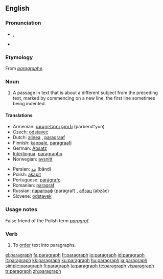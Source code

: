 ==English==

===Pronunciation===
* {{IPA|/ˈpʰɛ.ɹə.gɹæf/}}, {{SAMPA|/"p_hE.r\@.gr\{f/}}
* {{audio|en-us-paragraph.ogg|Audio (US)}}

===Etymology===
From {{etyl|frm}} ''[[paragraphe]]''.

===Noun===
{{wikipedia}}
{{en-noun}}

# A passage in text that is about a different subject from the preceding text, marked by commencing on a new line, the first line sometimes being indented.

====Translations====
{{trans-top|passage in text}}
* Armenian: [[պարբերություն]] (parberut'yun)
* Czech: [[odstavec]] {{m}}
* Dutch: [[alinea]] {{f}}, [[paragraaf]] {{m}}
* Finnish: [[kappale]], [[paragraafi]]
* German: [[Absatz]] {{m}}
* [[Interlingua]]: [[paragrapho]]
* Norwegian: [[avsnitt]]
{{trans-mid}}
* Persian: [[بند]] (bănd)
* Polish: [[akapit]] {{m}}
* Portuguese: [[parágrafo]] {{m}}
* Romanian: [[paragraf]] {{n}}
* Russian: [[параграф]] (parágraf) {{m}}, [[абзац]] (abzác) {{m}}
* Slovene: [[odstavek]] {{m}}
{{trans-bottom}}

===Usage notes===
False friend of the Polish term ''[[paragraf]].''

===Verb===
{{en-verb}}

# To [[order]] text into paragraphs.

[[el:paragraph]]
[[fa:paragraph]]
[[fr:paragraph]]
[[io:paragraph]]
[[id:paragraph]]
[[it:paragraph]]
[[kk:paragraph]]
[[ku:paragraph]]
[[hu:paragraph]]
[[ja:paragraph]]
[[simple:paragraph]]
[[fi:paragraph]]
[[ta:paragraph]]
[[te:paragraph]]
[[vi:paragraph]]
[[tr:paragraph]]
[[zh:paragraph]]